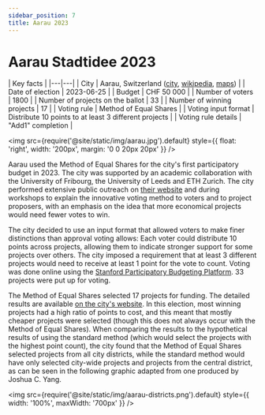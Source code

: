 ```yaml
---
sidebar_position: 7
title: Aarau 2023
---
```



# Aarau Stadtidee 2023

| Key facts |
|---|---|
| City | Aarau, Switzerland ([city](http://stadtidee.aarau.ch/), [wikipedia](https://en.wikipedia.org/wiki/Aarau), [maps](https://www.google.com/maps/place/Aarau,+Switzerland/@47.3909296,7.9875661,12z)) |
| Date of election | 2023-06-25 |
| Budget | CHF 50 000 |
| Number of voters | 1800 |
| Number of projects on the ballot | 33 |
| Number of winning projects | 17 |
| Voting rule | Method of Equal Shares |
| Voting input format | Distribute 10 points to at least 3 different projects |
| Voting rule details | "Add1" completion |

<img src={require('@site/static/img/aarau.jpg').default} style={{ float: 'right', width: '200px', margin: '0 0 20px 20px' }} />

Aarau used the Method of Equal Shares for the city's first participatory budget in 2023. The city was supported by an academic collaboration with the University of Fribourg, the University of Leeds and ETH Zurich. The city performed extensive public outreach on [their website](https://www.stadtidee.aarau.ch/abstimmungsphase.html/1937) and during workshops to explain the innovative voting method to voters and to project proposers, with an emphasis on the idea that more economical projects would need fewer votes to win.

The city decided to use an input format that allowed voters to make finer distinctions than approval voting allows: Each voter could distribute 10 points across projects, allowing them to indicate stronger support for some projects over others. The city imposed a requirement that at least 3 different projects would need to receive at least 1 point for the vote to count. Voting was done online using the [Stanford Participatory Budgeting Platform](https://github.com/StanfordCDT/pb). 33 projects were put up for voting.

The Method of Equal Shares selected 17 projects for funding. The detailed results are available [on the city's website](https://www.stadtidee.aarau.ch/abstimmung.html/2114). In this election, most winning projects had a high ratio of points to cost, and this meant that mostly cheaper projects were selected (though this does not always occur with the Method of Equal Shares). When comparing the results to the hypothetical results of using the standard method (which would select the projects with the highest point count), the city found that the Method of Equal Shares selected projects from all city districts, while the standard method would have only selected city-wide projects and projects from the central district, as can be seen in the following graphic adapted from one produced by Joshua C. Yang.

<img src={require('@site/static/img/aarau-districts.png').default} style={{ width: '100%', maxWidth: '700px' }} />